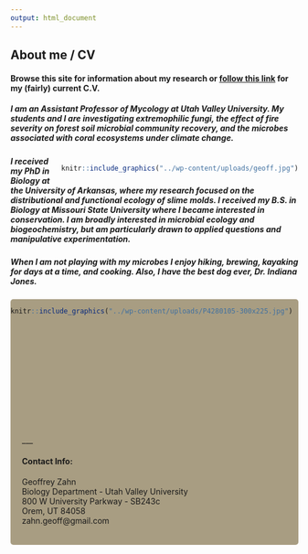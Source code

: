 ```yaml
---
output: html_document
---
```

<style>
div.gray { background-color:#aabdaf; border-radius: 5px; padding: 20px;}
</style>
<div class = "gray">
# About me / CV
#### Browse this site for information about my research or [follow this link](https://github.com/gzahn/Profile/blob/master/CV_TT.pdf) for my (fairly) current C.V.

##### I am an Assistant Professor of Mycology at Utah Valley University. My students and I are investigating extremophilic fungi, the effect of fire severity on forest soil microbial community recovery, and the microbes associated with coral ecosystems under climate change. 


<div style= "float:right;position: relative;">
```r
knitr::include_graphics("../wp-content/uploads/geoff.jpg")
```
</div>

##### I received my PhD in Biology at the University of Arkansas, where my research focused on the distributional and functional ecology of slime molds.  I received my B.S. in Biology at Missouri State University where I became interested in conservation.  I am broadly interested in microbial ecology and biogeochemistry, but am particularly drawn to applied questions and manipulative experimentation.

##### When I am not playing with my microbes I enjoy hiking, brewing, kayaking for days at  a time, and cooking. Also, I have the best dog ever, Dr. Indiana Jones.
</div>

<div style= "float:left;position: relative;">
```r
knitr::include_graphics("../wp-content/uploads/P4280105-300x225.jpg")
```
</div>

<style>
div.blue { background-color:#a89d82; border-radius: 5px; padding: 20px;}
</style>
<div class = "blue">

<br><br><br><br><br><br><br><br><br>
<br><br><br>
___

#### Contact Info:

Geoffrey Zahn<br>
Biology Department - Utah Valley University<br>
800 W University Parkway - SB243c<br>
Orem, UT 84058<br>
zahn.geoff@gmail.com


</div>



